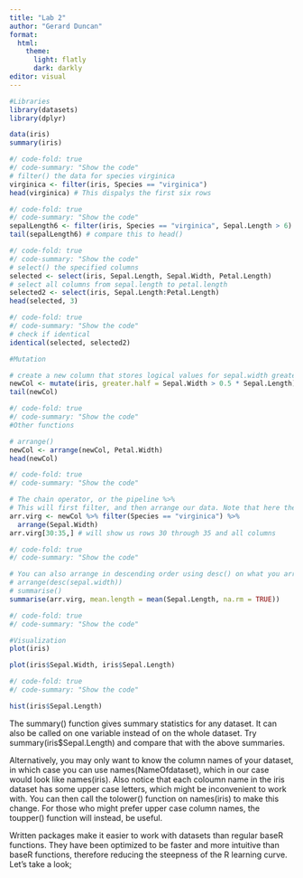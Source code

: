 ```yaml
---
title: "Lab 2"
author: "Gerard Duncan"
format:
  html:
    theme:
      light: flatly
      dark: darkly 
editor: visual
---
```



```r
#Libraries
library(datasets)
library(dplyr)
```



```r
data(iris)
summary(iris)
``` 


```r
#/ code-fold: true
#/ code-summary: "Show the code"
# filter() the data for species virginica
virginica <- filter(iris, Species == "virginica")
head(virginica) # This dispalys the first six rows
```


```r
#/ code-fold: true
#/ code-summary: "Show the code"
sepalLength6 <- filter(iris, Species == "virginica", Sepal.Length > 6)
tail(sepalLength6) # compare this to head()
```


```r
#/ code-fold: true
#/ code-summary: "Show the code"
# select() the specified columns
selected <- select(iris, Sepal.Length, Sepal.Width, Petal.Length)
# select all columns from sepal.length to petal.length
selected2 <- select(iris, Sepal.Length:Petal.Length)
head(selected, 3)
```


```r
#/ code-fold: true
#/ code-summary: "Show the code"
# check if identical 
identical(selected, selected2)
```
```r
#Mutation

# create a new column that stores logical values for sepal.width greater than half of sepal.length
newCol <- mutate(iris, greater.half = Sepal.Width > 0.5 * Sepal.Length)
tail(newCol)
```



```r
#/ code-fold: true
#/ code-summary: "Show the code"
#Other functions

# arrange()
newCol <- arrange(newCol, Petal.Width)
head(newCol)
```


```r
#/ code-fold: true
#/ code-summary: "Show the code"

# The chain operator, or the pipeline %>%
# This will first filter, and then arrange our data. Note that here the order in which you call functions does not matter, but in other cases it might
arr.virg <- newCol %>% filter(Species == "virginica") %>%
  arrange(Sepal.Width)
arr.virg[30:35,] # will show us rows 30 through 35 and all columns
```


```r
#/ code-fold: true
#/ code-summary: "Show the code"

# You can also arrange in descending order using desc() on what you arrange by
# arrange(desc(sepal.width))
# summarise()
summarise(arr.virg, mean.length = mean(Sepal.Length, na.rm = TRUE))
```


```r
#/ code-fold: true
#/ code-summary: "Show the code"

#Visualization
plot(iris)
```
```r
plot(iris$Sepal.Width, iris$Sepal.Length)
```

```r
#/ code-fold: true
#/ code-summary: "Show the code"

hist(iris$Sepal.Length)
```

::: {.callout-tip appearance="simple"}

The summary() function gives summary statistics for any dataset. It can also be called on one variable instead of on the whole dataset. Try summary(iris$Sepal.Length) and compare that with the above summaries.

Alternatively, you may only want to know the column names of your dataset, in which case you can use names(NameOfdataset), which in our case would look like names(iris). Also notice that each coloumn name in the iris dataset has some upper case letters, which might be inconvenient to work with. You can then call the tolower() function on names(iris) to make this change. For those who might prefer upper case column names, the toupper() function will instead, be useful.

Written packages make it easier to work with datasets than regular baseR functions. They have been optimized to be faster and more intuitive than baseR functions, therefore reducing the steepness of the R learning curve. Let’s take a look;

:::
